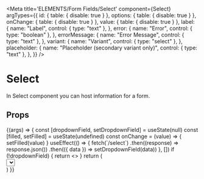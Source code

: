 
<Meta
  title='ELEMENTS/Form Fields/Select'
  component={Select}
  argTypes={{
    id: { table: { disable: true } },
    options: { table: { disable: true } },
    onChange: { table: { disable: true } },
    value: { table: { disable: true } },
    label: {
      name: "Label",
      control: { type: "text" },
    },
    error: {
      name: "Error",
      control: { type: "boolean" },
    },
    errorMessage: {
      name: "Error Message",
      control: { type: "text" },
    },
    variant: {
      name: "Variant",
      control: { type: "select" },
    },
    placeholder: {
      name: "Placeholder (secondary variant only)",
      control: { type: "text" },
    },
  }}
/>

# Select

In Select component you can host information for a form.

## Props

<Props of={Select} />

<Preview>
  <Story
    name='Select'
    args={{
      error: false,
      id: "select-story",
      variant: "primary",
    }}
  >
    {(args) => {
      const [dropdownField, setDropdownField] = useState(null)
      const [filled, setFilled] = useState(undefined)
      const onChange = (value) => {
        setFilled(value)
      }
      useEffect(() => {
        fetch(`/select`)
          .then((response) => response.json())
          .then(({ data }) => setDropdownField(data))
      }, [])
      if (!dropdownField) {
        return <></>
      }
      return (
        <div className='p-2.5'>
          <Select
            id={args.id}
            label={args.label || dropdownField.label}
            error={args.error}
            errorMessage={args.errorMessage || dropdownField.errorMessage}
            options={dropdownField.options}
            onChange={onChange}
            value={filled}
            variant={args.variant}
            placeholder={args.placeholder || undefined}
          />
        </div>
      )
    }}
  </Story>
</Preview>
